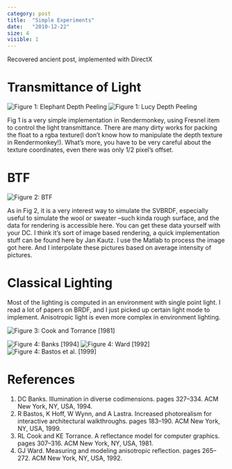 ```yaml
---
category: post
title:  "Simple Experiments"
date:   "2010-12-22"
size: 4
visible: 1
---
```


Recovered ancient post, implemented with DirectX

# Transmittance of Light

![Figure 1: Elephant Depth Peeling](../images/blog/2010/elephant-deep-peeling.jpg)
![Figure 1: Lucy Depth Peeling](../images/blog/2010/lucy-depth-peeling.jpg)

<center></center>


Fig 1 is a very simple implementation in Rendermonkey, using Fresnel item to control the light transmittance. There are many dirty works for packing the float to a rgba texture(I don’t know how to manipulate the depth texture in Rendermonkey!). What’s more, you have to be very careful about the texture coordinates, even there was only 1/2 pixel’s offset.

# BTF

![Figure 2: BTF](../images/blog/2010/btf-teapot.jpg)

As in Fig 2, it is a very interest way to simulate the SVBRDF, especially useful to simulate the wool or sweater –such kinda rough surface, and the data for rendering is accessible here. You can get these data yourself with your DC. I think it’s sort of image based rendering, a quick implementation stuff can be found here by Jan Kautz. I use the Matlab to process the image got here. And I interpolate these pictures based on average intensity of pictures.

# Classical Lighting

Most of the lighting is computed in an environment with single point light. I read a lot of papers on BRDF, and I just picked up certain light mode to implement. Anisotropic light is even more complex in environment lighting.

![Figure 3: Cook and Torrance [1981]](../images/blog/2010/bronze-cook.jpg)

![Figure 4: Banks [1994] ](../images/blog/2010/lucy-banks.jpg)
![Figure 4: Ward [1992]](../images/blog/2010/lucy-ward.jpg)
![Figure 4: Bastos et al. [1999]](../images/blog/2010/lucy-gold.jpg)



# References

1. DC Banks. Illumination in diverse codimensions. pages 327–334. ACM New York, NY, USA, 1994.
1. R Bastos, K Hoff, W Wynn, and A Lastra. Increased photorealism for interactive architectural walkthroughs. pages 183–190. ACM New York, NY, USA, 1999.
1. RL Cook and KE Torrance. A reflectance model for computer graphics. pages 307–316. ACM New York, NY, USA, 1981.
1. GJ Ward. Measuring and modeling anisotropic reflection. pages 265–272. ACM New York, NY, USA, 1992.

